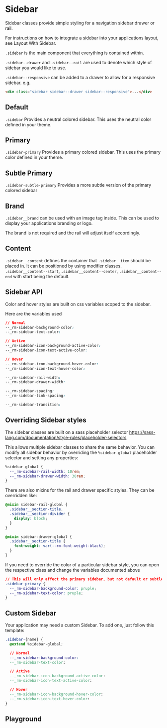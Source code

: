 
# Sidebar

Sidebar classes provide simple styling for a navigation sidebar drawer or rail.

For instructions on how to integrate a sidebar into your applications layout, see <LinkTo kind="recipes-layout--sidebar">Layout With Sidebar</LinkTo>.

`.sidebar` is the main component that everything is contained within.

`.sidebar--drawer` and `.sidebar--rail` are used to denote which style of sidebar you would like to use.

`.sidebar--responsive` can be added to a drawer to allow for a responsive sidebar. e.g.

```html
<div class="sidebar sidebar--drawer sidebar--responsive">...</div>
```

## Default

`.sidebar` Provides a neutral colored sidebar. This uses the neutral color defined in your theme.

<div class='flex layout-row gap-sm'>
  <Canvas withToolbar>
    <Story id='components-sidebar--default-drawer' />
  </Canvas>

  <Canvas withToolbar>
    <Story id='components-sidebar--default-rail' />
  </Canvas>
</div>

## Primary

`.sidebar-primary` Provides a primary colored sidebar. This uses the primary color defined in your theme.

<div class="flex layout-row gap-sm">
  <Canvas withToolbar>
    <Story id="components-sidebar--primary-drawer" />
  </Canvas>
  <Canvas withToolbar>
    <Story id="components-sidebar--primary-rail" />
  </Canvas>
</div>

## Subtle Primary

`.sidebar-subtle-primary` Provides a more subtle version of the primary colored sidebar

<div class="flex layout-row gap-sm">
  <Canvas withToolbar>
    <Story id="components-sidebar--subtle-primary-drawer" />
  </Canvas>
  <Canvas withToolbar>
    <Story id="components-sidebar--subtle-primary-rail" />
  </Canvas>
</div>

## Brand

`.sidebar__brand` can be used with an image tag inside. This can be used to display your applications branding or logo.

The brand is not required and the rail will adjust itself accordingly.

<div class="flex layout-row gap-sm">
  <Canvas withToolbar>
    <Story id="components-sidebar--no-brand-drawer" />
  </Canvas>
  <Canvas withToolbar>
    <Story id="components-sidebar--no-brand-rail" />
  </Canvas>
</div>

## Content

`.sidebar__content` defines the container that `.sidebar__item` should be placed in. It can be positioned by using modifier classes.
`.sidebar__content--start`, `.sidebar__content--center`, `.sidebar__content--end` with start being the default.

<div class="flex layout-row gap-sm">
  <Canvas withToolbar>
    <Story id="components-sidebar--centered-drawer" />
  </Canvas>
  <Canvas withToolbar>
    <Story id="components-sidebar--centered-rail" />
  </Canvas>
</div>

<div class="flex layout-row gap-sm">
  <Canvas withToolbar>
    <Story id="components-sidebar--end-drawer" />
  </Canvas>
  <Canvas withToolbar>
    <Story id="components-sidebar--end-rail" />
  </Canvas>
</div>

<div class="flex layout-row gap-sm">
  <Canvas withToolbar>
    <Story id="components-sidebar--logout-drawer" />
  </Canvas>
  <Canvas withToolbar>
    <Story id="components-sidebar--logout-rail" />
  </Canvas>
</div>

## Sidebar API

Color and hover styles are built on css variables scoped to the sidebar.

Here are the variables used

```css
// Normal
--_rm-sidebar-background-color:
--_rm-sidebar-text-color:

// Active
--_rm-sidebar-icon-background-active-color:
--_rm-sidebar-icon-text-active-color:

// Hover
--_rm-sidebar-icon-background-hover-color:
--_rm-sidebar-icon-text-hover-color:

--_rm-sidebar-rail-width:
--_rm-sidebar-drawer-width:

--_rm-sidebar-spacing:
--_rm-sidebar-link-spacing:

--_rm-sidebar-transition:
```

## Overriding Sidebar styles

The sidebar classes are built on a sass placeholder selector https://sass-lang.com/documentation/style-rules/placeholder-selectors

This allows multiple sidebar classes to share the same behavior. You can modify all sidebar behavior by overriding the `%sidebar-global` placeholder selector and setting any properties:

```css
%sidebar-global {
  --_rm-sidebar-rail-width: 10rem;
  --_rm-sidebar-drawer-width: 30rem;
}
```

There are also mixins for the rail and drawer specific styles. They can be overridden like:

```css
@mixin sidebar-rail-global {
  .sidebar__section-title,
  .sidebar__section-divider {
    display: block;
  }
}

@mixin sidebar-drawer-global {
  .sidebar__section-title {
    font-weight: var(--rm-font-weight-black);
  }
}
```

If you need to override the color of a particular sidebar style, you can open the respective class and change the variables documented above

```css
// This will only affect the primary sidebar, but not default or subtle primary
.sidebar-primary {
  --_rm-sidebar-background-color: pruple;
  --_rm-sidebar-text-color: pruple;
}
```

## Custom Sidebar

Your application may need a custom Sidebar. To add one, just follow this template:

```css
.sidebar-{name} {
  @extend %sidebar-global;

  // Normal
  --_rm-sidebar-background-color:
  --_rm-sidebar-text-color:

  // Active
  --_rm-sidebar-icon-background-active-color:
  --_rm-sidebar-icon-text-active-color:

  // Hover
  --_rm-sidebar-icon-background-hover-color:
  --_rm-sidebar-icon-text-hover-color:
}
```

## Playground

<Primary />
<ArgsTable of="." story="^" />

